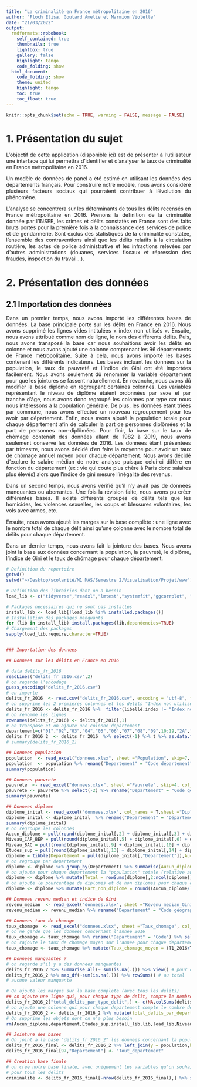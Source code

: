 ---
title: "La criminalité en France métropolitaine en 2016"
author: "Floch Elisa, Goutard Amelie et Marmion Violette"
date: "21/03/2022"
output: 
  rmdformats::robobook:
    self_contained: true
    thumbnails: true
    lightbox: true
    gallery: false
    highlight: tango
    code_folding: show
  html_document:
    code_folding: show
    theme: united
    highlight: tango
    toc: true
    toc_float: true
---

<style>body {text-align: justify}</style>

```{r setup, include=FALSE}
knitr::opts_chunk$set(echo = TRUE, warning = FALSE, message = FALSE)
```

# 1. Présentation du sujet 

L’objectif de cette application (disponible [ici](https://data.world/notgibs/rolling-stones-top-500-albums)) est de présenter à l‘utilisateur une interface qui lui permettra d’identifier et d’analyser le taux de criminalité en France métropolitaine en 2016. 

Un modèle de données de panel a été estimé en utilisant les données des départements français. Pour construire notre modèle, nous avons considéré plusieurs facteurs sociaux qui pourraient contribuer à l’évolution du phénomène.

L’analyse se concentrera sur les déterminants de tous les délits recensés en France métropolitaine en 2016. Prenons la définition de la criminalité donnée par l’INSEE, les crimes et délits constatés en France sont des faits bruts portés pour la première fois à la connaissance des services de police et de gendarmerie. Sont exclus des statistiques de la criminalité constatée, l'ensemble des contraventions ainsi que les délits relatifs à la circulation routière, les actes de police administrative et les infractions relevées par d'autres administrations (douanes, services fiscaux et répression des fraudes, inspection du travail...).

# 2. Présentation des données

## 2.1 Importation des données

Dans un premier temps, nous avons importé les différentes bases de données. La base principale porte sur les délits en France en 2016. Nous avons supprimé les lignes vides intitulées « index non utilisés ». Ensuite, nous avons attribué comme nom de ligne, le nom des différents délits. Puis, nous avons transposé la base car nous souhaitions avoir les délits en colonne et nous avons ajouté une colonne comprenant les 96 départements de France métropolitaine. Suite à cela, nous avons importé les bases contenant les différents indicateurs. Les bases incluant les données sur la population, le taux de pauvreté et l’indice de Gini ont été importées facilement. Nous avons seulement dû renommer la variable département pour que les jointures se fassent naturellement. En revanche, nous avons dû modifier la base diplôme en regroupant certaines colonnes. Les variables représentant le niveau de diplôme étaient ordonnées par sexe et par tranche d’âge, nous avons donc regroupé les colonnes par type car nous nous intéressons à la population générale. De plus, les données étant triées par commune, nous avons effectué un nouveau regroupement pour les avoir par département. Enfin, nous avons ajouté la population totale pour chaque département afin de calculer la part de personnes diplômées et la part de personnes non-diplômées. Pour finir, la base sur le taux de chômage contenait des données allant de 1982 à 2019, nous avons seulement conservé les données de 2016. Les données étant présentées par trimestre, nous avons décidé d’en faire la moyenne pour avoir un taux de chômage annuel moyen pour chaque département. Nous avons décidé d'exclure le salaire médian de notre analyse puisque celui-ci diffère en fonction du département (ex : vie qui coute plus chère à Paris donc salaires plus élevés) alors que l'indice de gini mesure l'inégalité des revenus. 

Dans un second temps, nous avons vérifié qu’il n’y avait pas de données manquantes ou aberrantes. Une fois la révision faite, nous avons pu créer différentes bases. Il existe différents groupes de délits tels que les homicides, les violences sexuelles, les coups et blessures volontaires, les vols avec armes, etc.

Ensuite, nous avons ajouté les marges sur la base complète : une ligne avec le nombre total de chaque délit ainsi qu’une colonne avec le nombre total de délits pour chaque département.

Dans un dernier temps, nous avons fait la jointure des bases. Nous avons joint la base aux données concernant la population, la pauvreté, le diplôme, l’indice de Gini et le taux de chômage pour chaque département.

```{r library, eval=TRUE, include=TRUE, results='hide', class.source = 'foldable'}
# Definition du repertoire
getwd()
setwd("~/Desktop/scolarité/M1 MAS/Semestre 2/Visualisation/Projet/www")

# Definition des librairies dont on a besoin
load_lib <- c("tidyverse","readxl","lmtest","systemfit","ggcorrplot", "ggpmisc","cowplot","sandwich", "kableExtra", "knitr", "rAmCharts")

# Packages necessaires qui ne sont pas installes
install_lib <- load_lib[!load_lib %in% installed.packages()] 
# Installation des packages manquants
for (lib in install_lib) install.packages(lib,dependencies=TRUE) 
# Chargement des packages
sapply(load_lib,require,character=TRUE)


### Importation des donnees

## Donnees sur les délits en France en 2016

# data delits_fr_2016
readLines("delits_fr_2016.csv",2)
# on regarde l'encodage
guess_encoding("delits_fr_2016.csv")
# on importe
delits_fr_2016  <- read.csv("delits_fr_2016.csv", encoding = "utf-8", fileEncoding = "utf-8", sep=";",dec=".", header = T)
# on supprime les 2 premieres colonnes et les delits "Index non utilise" 
delits_fr_2016 <- delits_fr_2016 %>%  filter(libellé.index != "Index non utilisé") %>%  select(c(-1,-2)) 
# on renomme les lignes
rownames(delits_fr_2016) <- delits_fr_2016[,1]
# on transpose et on ajoute une colonne departement
departement=c("01","02","03","04","05","06","07","08","09",10:19,"2A","2B",21:95)
delits_fr_2016_2  <- delits_fr_2016  %>% select(-1) %>% t %>% as.data.frame() %>% mutate("Departement" = departement) %>% relocate("Departement", .before = 1)
# summary(delits_fr_2016_2)

## Donnees population
population  <- read_excel("donnees.xlsx", sheet ="Population", skip=7, col_names = T)
population  <- population %>% rename("Departement" = "Code département")
summary(population)

## Donnees pauvrete
pauvrete  <- read_excel("donnees.xlsx", sheet ="Pauvrete", skip=4, col_names = T)
pauvrete <- pauvrete %>% select(-2) %>% rename("Departement" = "Code géographique")
summary(pauvrete)

## Donnees diplome
diplome_inital <- read_excel("donnees.xlsx", col_names = T,sheet ="Diplome", skip=3)
diplome_inital <- diplome_inital  %>% rename("Departement" = "Département\r\nen géographie courante") %>% select(c(-1,-3:-6))
summary(diplome_inital)
# on regroupe les colonnes
Aucun_diplome = pull(round(diplome_inital[,2] + diplome_inital[,3] + diplome_inital[,4] + diplome_inital[,5]))
Niveau_CAP_BEP = pull(round(diplome_inital[,5] + diplome_inital[,6] + diplome_inital[,7] + diplome_inital[,8]))
Niveau_BAC = pull(round(diplome_inital[,9] + diplome_inital[,10] + diplome_inital[,11] + diplome_inital[,12]))
Etudes_sup = pull(round(diplome_inital[,13] + diplome_inital[,14] + diplome_inital[,15] + diplome_inital[,16]))
diplome = tibble(Departement = pull(diplome_inital[,"Departement"]),Aucun_diplome = Aucun_diplome, Niveau_CAP_BEP = Niveau_CAP_BEP, Niveau_BAC = Niveau_BAC, Etudes_sup = Etudes_sup)
# on regroupe par departement
diplome <- diplome %>% group_by(Departement) %>% summarise(Aucun_diplome = sum(Aucun_diplome, na.rm=T),Niveau_CAP_BEP = sum(Niveau_CAP_BEP, na.rm=T),Niveau_BAC =sum(Niveau_BAC, na.rm = T) ,Etudes_sup = sum(Etudes_sup, na.rm = T)) 
# on ajoute pour chaque departement la "population" totale (relative aux donnees)
diplome <- diplome %>% mutate(Total = rowSums(diplome[,2:ncol(diplome)]))
# on ajoute le pourcentage de diplomes et de non diplomes pour chaque departement
diplome <- diplome %>% mutate(Part_non_diplome = round((Aucun_diplome/Total)*100,3))

## Donnees revenu median et indice de Gini
revenu_median  <- read_excel("donnees.xlsx", sheet ="Revenu_median_Gini", skip=4, col_names = T)
revenu_median <- revenu_median %>% rename("Departement" = "Code géographique") %>% select(-2)

## Donnees taux de chomage
taux_chomage  <- read_excel("donnees.xlsx", sheet ="Taux_chomage", col_names = T)
# on ne garde que les donnees concernant l'annee 2016
taux_chomage <- taux_chomage %>% rename("Departement" = "Code") %>% select("Departement","T1_2016","T2_2016","T3_2016","T4_2016")
# on rajoute le taux de chomage moyen sur l'annee pour chaque departement
taux_chomage <- taux_chomage %>% mutate(Taux_chomage_moyen = (T1_2016+T2_2016+T3_2016+T4_2016)/4)

## Donnees manquantes ?
# on regarde s'il y a des donnees manquantes
delits_fr_2016_2 %>% summarise_all(~ sum(is.na(.))) %>% View() # pour chaque colonne
delits_fr_2016_2 %>% map_df(~sum(is.na(.))) %>% rowSums() # au total
# aucune valeur manquante

# On ajoute les marges sur la base complete (avec tous les delits)
## on ajoute une ligne qui, pour chaque type de delit, compte le nombre de delits tout departement confondu
delits_fr_2016_2["total_delits_par_type_delit",] <- c(NA,colSums(delits_fr_2016_2[,2:ncol(delits_fr_2016_2)]))
# on ajoute une colonne qui pour chaque departement compte le nombre de delits commis
delits_fr_2016_2 <- delits_fr_2016_2 %>% mutate(total_delits_par_departement = rowSums(delits_fr_2016_2[,2:ncol(delits_fr_2016_2)]))
# On supprime les objets dont on n'a plus besoin
rm(Aucun_diplome,departement,Etudes_sup,install_lib,lib,load_lib,Niveau_BAC,Niveau_CAP_BEP)

## Jointure des bases
# On joint a la base "delits_fr_2016_2" les donnees concernant la population, la pauvrete, le diplome, la revenu median et le taux de chomage pour chaque departement
delits_fr_2016_final <- delits_fr_2016_2 %>% left_join(y = population,by="Departement") %>% left_join(y=pauvrete, by="Departement") %>% left_join(y=diplome, by="Departement") %>% left_join(y=revenu_median, by="Departement") %>% left_join(y=taux_chomage, by="Departement")
delits_fr_2016_final[97,"Departement"] <- "Tout_departement"

## Creation base finale
# on cree notre base finale, avec uniquement les variables qu'on souhaite utiliser et on rajoute une colonne qui correspond au nombre de délits pour 100 000 habitants
# pour tous les delits
criminalite <- delits_fr_2016_final[-nrow(delits_fr_2016_final),] %>% select("Departement", Total_delits=total_delits_par_departement, Salaire_median = "Médiane (€)", Tx_pauvrete_seuil60 = "Taux de pauvreté au seuil de 60% (%)", "Taux_chomage_moyen","Part_non_diplome", Indice_gini = "Indice de Gini",Population="Population municipale") %>% mutate("Nb_delits_100000hab" = (Total_delits/Population)*100000)
```
